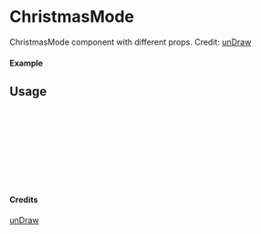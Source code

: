 
<Meta of={ChristmasMode} title="unDraw/ChristmasMode" />

# ChristmasMode

ChristmasMode component with different props.
Credit: [unDraw](https://undraw.co/illustrations)

#### Example

<Canvas of={ChristmasMode.Primary} />

## Usage

```ts
import { ChristmasMode } from "yadl-ui";

const Example = () => {
  return (
      <ChristmasMode />
  );
};

export default Example;
```

#### Credits
[unDraw](https://undraw.co/illustrations)
